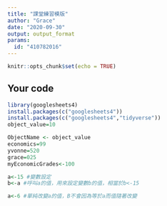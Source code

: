 ---
title: "課堂練習模版"
author: "Grace"
date: "2020-09-30"
output: output_format
params:
  id: "410782016"
---

```{r setup, include=FALSE}
knitr::opts_chunk$set(echo = TRUE)
```

## Your code

```{r}
library(googlesheets4)
install.packages(c("googlesheets4"))
install.packages(c("googlesheets4","tidyverse"))
object_value=10
```

```{r}
ObjectName <- object_value
economics=99
yvonne=520
grace=025
myEconomicGrades<-100
```

```{r}
a<-15 #變數設定
b<-a #呼叫a的值，用來設定變數b的值，相當於b<-15
```

```{r}
a<-6 #單純改變a的值，B不會因為等於a而值隨著改變
```

```{r}

```

